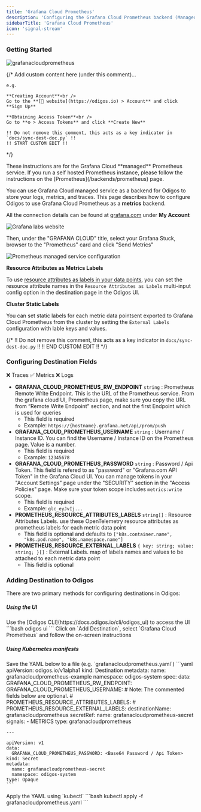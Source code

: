 ```yaml
---
title: 'Grafana Cloud Prometheus'
description: 'Configuring the Grafana Cloud Prometheus backend (Managed)'
sidebarTitle: 'Grafana Cloud Prometheus'
icon: 'signal-stream'
---
```


### Getting Started

<img src="https://d15jtxgb40qetw.cloudfront.net/grafana.svg" alt="grafanacloudprometheus" className="not-prose h-20" />

{/*
    Add custom content here (under this comment)...

    e.g.

    **Creating Account**<br />
    Go to the **[🔗 website](https://odigos.io) > Account** and click **Sign Up**

    **Obtaining Access Token**<br />
    Go to **⚙️ > Access Tokens** and click **Create New**

    !! Do not remove this comment, this acts as a key indicator in `docs/sync-dest-doc.py` !!
    !! START CUSTOM EDIT !!
*/}

<Note>
  These instructions are for the Grafana Cloud **managed** Prometheus service. If you run a self hosted Prometheus instance, please follow the instructions on the [Prometheus](/backends/prometheus) page.
</Note>

You can use Grafana Cloud managed service as a backend for Odigos to store your logs, metrics, and traces. This page describes how to configure Odigos to use Grafana Cloud Prometheus as a **metrics** backend.

All the connection details can be found at [grafana.com](https://grafana.com) under **My Account**

<Frame>
  <img src="/backends/images/grafanacloud1.png" alt="Grafana labs website" />
</Frame>

Then, under the "GRAFANA CLOUD" title, select your Grafana Stuck, browser to the "Prometheus" card and click "Send Metrics"

<Frame>
  <img src="/backends/images/grafanacloud3.png" alt="Prometheus managed service configuration" />
</Frame>

**Resource Attributes as Metrics Labels**

To use [resource attributes as labels in your data points](https://github.com/open-telemetry/opentelemetry-collector-contrib/tree/main/exporter/prometheusremotewriteexporter#setting-resource-attributes-as-metric-labels), you can set the resource attribute names in the `Resource Attributes as Labels` multi-input config option in the destination page in the Odigos UI.

**Cluster Static Labels**

You can set static labels for each metric data pointsent exported to Grafana Cloud Prometheus from the cluster by setting the `External Labels` configuration with lable keys and values.

{/*
    !! Do not remove this comment, this acts as a key indicator in `docs/sync-dest-doc.py` !!
    !! END CUSTOM EDIT !!
*/}

### Configuring Destination Fields

<Accordion title="Supported Signals:">
  ❌ Traces
  ✅ Metrics
  ❌ Logs
</Accordion>

- **GRAFANA_CLOUD_PROMETHEUS_RW_ENDPOINT** `string` : Prometheus Remote Write Endpoint. This is the URL of the Prometheus service. From the grafana cloud UI, Prometheus page, make sure you copy the URL from “Remote Write Endpoint” section, and not the first Endpoint which is used for queries
  - This field is required
  - Example: `https://{hostname}.grafana.net/api/prom/push`
- **GRAFANA_CLOUD_PROMETHEUS_USERNAME** `string` : Username / Instance ID. You can find the Username / Instance ID on the Prometheus page. Value is a number.
  - This field is required
  - Example: `12345678`
- **GRAFANA_CLOUD_PROMETHEUS_PASSWORD** `string` : Password / Api Token. This field is refered to as "password" or "Grafana.com API Token" in the Grafana Cloud UI. You can manage tokens in your "Account Settings" page under the "SECURITY" section in the "Access Policies" page. Make sure your token scope includes `metrics:write` scope.
  - This field is required
  - Example: `glc_eyJvIj...`
- **PROMETHEUS_RESOURCE_ATTRIBUTES_LABELS** `string[]` : Resource Attributes Labels. use these OpenTelemetry resource attributes as prometheus labels for each metric data point
  - This field is optional and defaults to `["k8s.container.name", "k8s.pod.name", "k8s.namespace.name"]`
- **PROMETHEUS_RESOURCE_EXTERNAL_LABELS** `{ key: string; value: string; }[]` : External Labels. map of labels names and values to be attached to each metric data point
  - This field is optional

### Adding Destination to Odigos

There are two primary methods for configuring destinations in Odigos:

##### **Using the UI**

<Steps>
  <Step>
    Use the [Odigos CLI](https://docs.odigos.io/cli/odigos_ui) to access the UI
    ```bash
    odigos ui
    ```
  </Step>
  <Step>
    Click on `Add Destination`, select `Grafana Cloud Prometheus` and follow the on-screen instructions
  </Step>
</Steps>

##### **Using Kubernetes manifests**

<Steps>
  <Step>
    Save the YAML below to a file (e.g. `grafanacloudprometheus.yaml`)
    ```yaml
    apiVersion: odigos.io/v1alpha1
    kind: Destination
    metadata:
      name: grafanacloudprometheus-example
      namespace: odigos-system
    spec:
      data:
        GRAFANA_CLOUD_PROMETHEUS_RW_ENDPOINT: <Prometheus Remote Write Endpoint>
        GRAFANA_CLOUD_PROMETHEUS_USERNAME: <Username / Instance ID>
        # Note: The commented fields below are optional.
        # PROMETHEUS_RESOURCE_ATTRIBUTES_LABELS: <Resource Attributes Labels (default: ["k8s.container.name", "k8s.pod.name", "k8s.namespace.name"])>
        # PROMETHEUS_RESOURCE_EXTERNAL_LABELS: <External Labels>
      destinationName: grafanacloudprometheus
      secretRef:
        name: grafanacloudprometheus-secret
      signals:
      - METRICS
      type: grafanacloudprometheus

    ---

    apiVersion: v1
    data:
      GRAFANA_CLOUD_PROMETHEUS_PASSWORD: <Base64 Password / Api Token>
    kind: Secret
    metadata:
      name: grafanacloudprometheus-secret
      namespace: odigos-system
    type: Opaque
    ```
  </Step>
  <Step>
    Apply the YAML using `kubectl`
    ```bash
    kubectl apply -f grafanacloudprometheus.yaml
    ```
  </Step>
</Steps>
